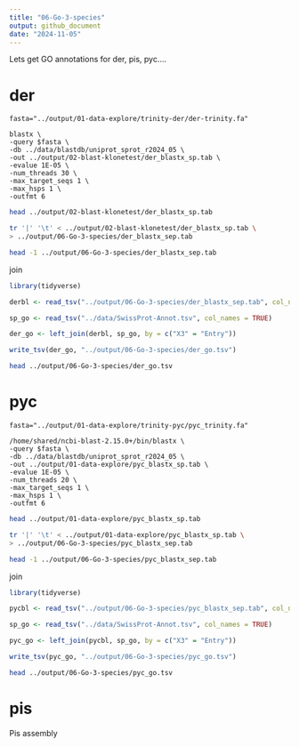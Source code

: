 ```yaml
---
title: "06-Go-3-species"
output: github_document
date: "2024-11-05"
---
```


Lets get GO annotations for der, pis, pyc....


# der 

```
fasta="../output/01-data-explore/trinity-der/der-trinity.fa"

blastx \
-query $fasta \
-db ../data/blastdb/uniprot_sprot_r2024_05 \
-out ../output/02-blast-klonetest/der_blastx_sp.tab \
-evalue 1E-05 \
-num_threads 30 \
-max_target_seqs 1 \
-max_hsps 1 \
-outfmt 6
```

```bash
head ../output/02-blast-klonetest/der_blastx_sp.tab
```


```bash
tr '|' '\t' < ../output/02-blast-klonetest/der_blastx_sp.tab \
> ../output/06-Go-3-species/der_blastx_sep.tab

head -1 ../output/06-Go-3-species/der_blastx_sep.tab

```


join 

```r
library(tidyverse)

derbl <- read_tsv("../output/06-Go-3-species/der_blastx_sep.tab", col_names = FALSE)

sp_go <- read_tsv("../data/SwissProt-Annot.tsv", col_names = TRUE)

```
```r

der_go <- left_join(derbl, sp_go, by = c("X3" = "Entry"))
```

```r
write_tsv(der_go, "../output/06-Go-3-species/der_go.tsv")
```

```bash
head ../output/06-Go-3-species/der_go.tsv

```


# pyc

```
fasta="../output/01-data-explore/trinity-pyc/pyc_trinity.fa"

/home/shared/ncbi-blast-2.15.0+/bin/blastx \
-query $fasta \
-db ../data/blastdb/uniprot_sprot_r2024_05 \
-out ../output/01-data-explore/pyc_blastx_sp.tab \
-evalue 1E-05 \
-num_threads 20 \
-max_target_seqs 1 \
-max_hsps 1 \
-outfmt 6
```

```bash
head ../output/01-data-explore/pyc_blastx_sp.tab
```


```bash
tr '|' '\t' < ../output/01-data-explore/pyc_blastx_sp.tab \
> ../output/06-Go-3-species/pyc_blastx_sep.tab

head -1 ../output/06-Go-3-species/pyc_blastx_sep.tab

```


join 

```r
library(tidyverse)

pycbl <- read_tsv("../output/06-Go-3-species/pyc_blastx_sep.tab", col_names = FALSE)

sp_go <- read_tsv("../data/SwissProt-Annot.tsv", col_names = TRUE)

```
```r

pyc_go <- left_join(pycbl, sp_go, by = c("X3" = "Entry"))
```

```r
write_tsv(pyc_go, "../output/06-Go-3-species/pyc_go.tsv")
```

```bash
head ../output/06-Go-3-species/pyc_go.tsv

```

# pis 

Pis assembly



